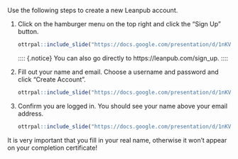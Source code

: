 
Use the following steps to create a new Leanpub account.

1. Click on the hamburger menu on the top right and click the "Sign Up" button.

    ```r
ottrpal::include_slide("https://docs.google.com/presentation/d/1nKVYtTsawTHSxMun69U3GO9xT_xSQsJjTEabEb1qAuU/edit#slide=id.g1a357f576b0_0_1")
    ```

    :::: {.notice}
    You can also go directly to https://leanpub.com/sign_up.
    ::::

1. Fill out your name and email. Choose a username and password and click "Create Account".

    ```r
ottrpal::include_slide("https://docs.google.com/presentation/d/1nKVYtTsawTHSxMun69U3GO9xT_xSQsJjTEabEb1qAuU/edit#slide=id.g1a357f576b0_0_9")
    ```

1. Confirm you are logged in. You should see your name above your email address.

    ```r
ottrpal::include_slide("https://docs.google.com/presentation/d/1nKVYtTsawTHSxMun69U3GO9xT_xSQsJjTEabEb1qAuU/edit#slide=id.g1a357f576b0_0_18")
    ```

:::: {.warning}
It is very important that you fill in your real name, otherwise it won't appear on your completion certificate!
::::
